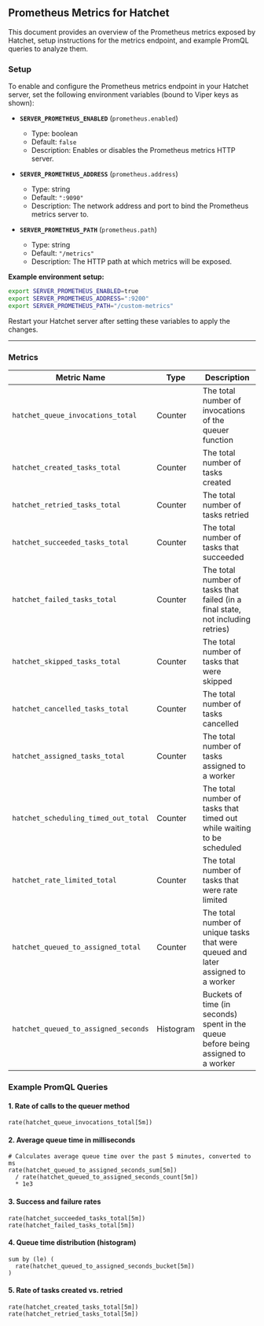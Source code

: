## Prometheus Metrics for Hatchet

This document provides an overview of the Prometheus metrics exposed by Hatchet, setup instructions for the metrics endpoint, and example PromQL queries to analyze them.

### Setup

To enable and configure the Prometheus metrics endpoint in your Hatchet server, set the following environment variables (bound to Viper keys as shown):

- **`SERVER_PROMETHEUS_ENABLED`** (`prometheus.enabled`)

  - Type: boolean
  - Default: `false`
  - Description: Enables or disables the Prometheus metrics HTTP server.

- **`SERVER_PROMETHEUS_ADDRESS`** (`prometheus.address`)

  - Type: string
  - Default: `":9090"`
  - Description: The network address and port to bind the Prometheus metrics server to.

- **`SERVER_PROMETHEUS_PATH`** (`prometheus.path`)
  - Type: string
  - Default: `"/metrics"`
  - Description: The HTTP path at which metrics will be exposed.

**Example environment setup:**

```bash
export SERVER_PROMETHEUS_ENABLED=true
export SERVER_PROMETHEUS_ADDRESS=":9200"
export SERVER_PROMETHEUS_PATH="/custom-metrics"
```

Restart your Hatchet server after setting these variables to apply the changes.

---

### Metrics

| Metric Name                          | Type      | Description                                                                       |
| ------------------------------------ | --------- | --------------------------------------------------------------------------------- |
| `hatchet_queue_invocations_total`    | Counter   | The total number of invocations of the queuer function                            |
| `hatchet_created_tasks_total`        | Counter   | The total number of tasks created                                                 |
| `hatchet_retried_tasks_total`        | Counter   | The total number of tasks retried                                                 |
| `hatchet_succeeded_tasks_total`      | Counter   | The total number of tasks that succeeded                                          |
| `hatchet_failed_tasks_total`         | Counter   | The total number of tasks that failed (in a final state, not including retries)   |
| `hatchet_skipped_tasks_total`        | Counter   | The total number of tasks that were skipped                                       |
| `hatchet_cancelled_tasks_total`      | Counter   | The total number of tasks cancelled                                               |
| `hatchet_assigned_tasks_total`       | Counter   | The total number of tasks assigned to a worker                                    |
| `hatchet_scheduling_timed_out_total` | Counter   | The total number of tasks that timed out while waiting to be scheduled            |
| `hatchet_rate_limited_total`         | Counter   | The total number of tasks that were rate limited                                  |
| `hatchet_queued_to_assigned_total`   | Counter   | The total number of unique tasks that were queued and later assigned to a worker  |
| `hatchet_queued_to_assigned_seconds` | Histogram | Buckets of time (in seconds) spent in the queue before being assigned to a worker |

### Example PromQL Queries

#### 1. Rate of calls to the queuer method

```promql
rate(hatchet_queue_invocations_total[5m])
```

#### 2. Average queue time in milliseconds

```promql
# Calculates average queue time over the past 5 minutes, converted to ms
rate(hatchet_queued_to_assigned_seconds_sum[5m])
  / rate(hatchet_queued_to_assigned_seconds_count[5m])
  * 1e3
```

#### 3. Success and failure rates

```promql
rate(hatchet_succeeded_tasks_total[5m])
rate(hatchet_failed_tasks_total[5m])
```

#### 4. Queue time distribution (histogram)

```promql
sum by (le) (
  rate(hatchet_queued_to_assigned_seconds_bucket[5m])
)
```

#### 5. Rate of tasks created vs. retried

```promql
rate(hatchet_created_tasks_total[5m])
rate(hatchet_retried_tasks_total[5m])
```

